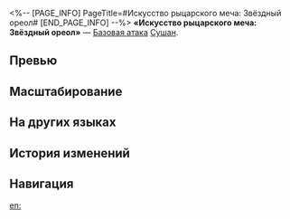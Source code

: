 <%-- [PAGE_INFO]
PageTitle=#Искусство рыцарского меча: Звёздный ореол#
[END_PAGE_INFO] --%>
{{Навык Инфобокс
|Название         = Искусство рыцарского меча: Звёздный ореол
|Изображение      = Навык Искусство рыцарского меча: Звёздный ореол.png
|Персонаж         = Сушан
|Тип              = Базовая атака
|Тэг              = Одиночная атака
|УронСтойк        = 10
|ЭнергияГен       = 20
|Энергия          = 
|Длительность     = 
|Описание         = Наносит выбранному противнику физический урон, равный {{Цвет|Выделенный|50%—110%}} от силы атаки Сушан.
|Свойство1        = 
|Масштабирование1 = 
}}
'''«Искусство рыцарского меча: Звёздный ореол»''' — [[Базовая атака]] [[Сушан]].

==Превью==
{{Превью
|Файл = Искусство рыцарского меча: Звёздный ореол Превью
}}

==Масштабирование==
{{Масштабирование навыка
|50%;60%;70%;80%;90%;100%;110%;120%;130%;140%
}}

==На других языках==
{{На других языках
|en   = Cloudfencer Art: Starshine
|zhs  = 云骑剑经&nbsp;•&nbsp;素霓
|zht  = 雲騎劍經•素霓
|ja   = {{Rubi|雲騎剣経|うんきけんきょう}}・{{Rubi|月虹|げっこう}}
|ko   = 운기검경 • 소예
|es   = Técnica de espada de la Nimbocaballera: Halo estelar
|fr   = Escrime perce-nuages&nbsp;: Étoile brillante
|ru   = Искусство рыцарского меча: Звёздный ореол
|th   = Cloudfencer Art: Starshine
|vi   = Kiếm Thuật Vân Kỵ - Mây Thuần
|de   = Ritter-Schwertkunst: Stellarer Halo
|id   = Cloudfencer Art: Starshine
|pt   = Arte do Espadachim das Nuvens: Brilho Estelar
}}

==История изменений==
{{История изменений|3.5}}

==Навигация==
{{Навык Навбокс|Сушан}}

[[en:]]